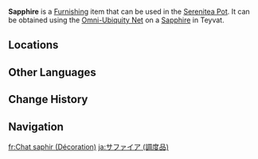 {{About|the furnishing|the wildlife|Sapphire}}
{{Furnishing Infobox
|title          = Sapphire
|id             = 369121
|image          = Item Sapphire (Furnishing).png
|category       = Animal
|subcategory    = Outdoor Creature
|category2      = Animal
|subcategory2   = Indoor Creature
|quality        = 3
|adeptal_energy = 100
|load           = 500
|reduced_load   = 500
|description    = An agile and wise soul, endowed since birth with a well-maintained elegance and pride.<br>These pure white kitty cats are named and famed for their shining sapphire-blue eyes. But no matter how lovely Sapphires may be, they also have terrible tempers. One must take care to have some fish jerky &mdash; and some balm for superficial cuts &mdash; handy when hanging out with them. But somehow, in ways unknown to anyone, the soft-hearted [[Tubby]] managed to command their obedience and respect.
|mention        = Tubby
|source1        = Omni-Ubiquity Net
}}
'''Sapphire''' is a [[Furnishing]] item that can be used in the [[Serenitea Pot]]. It can be obtained using the [[Omni-Ubiquity Net]] on a [[Sapphire]] in Teyvat.

==Locations==
{{Transclude|Sapphire|Locations}}

==Other Languages==
{{Other Languages
|Transclude=Sapphire
}}

==Change History==
{{Change History|2.3}}

==Navigation==
{{Furnishing Navbox/Living|Animal}}

[[fr:Chat saphir (Décoration)]]
[[ja:サファイア (調度品)]]